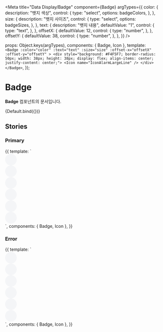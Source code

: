 
<Meta
  title="Data Display/Badge"
  component={Badge}
  argTypes={{
    color: {
      description: "뱃지 색상",
      control: {
        type: "select",
        options: badgeColors,
      },
    },
    size: {
      description: "뱃지 사이즈",
      control: {
        type: "select",
        options: badgeSizes,
      },
    },
    text: {
      description: "뱃지 내용",
      defaultValue: "1",
      control: {
        type: "text",
      },
    },
    offsetX: {
      defaultValue: 12,
      control: {
        type: "number",
      },
    },
    offsetY: {
      defaultValue: 38,
      control: {
        type: "number",
      },
    },
  }}
/>

  props: Object.keys(argTypes),
  components: { Badge, Icon },
  template: `
        <Badge
            :color="color"
            :text="text"
            :size="size"
            :offset-x="offsetX"
            :offset-y="offsetY"
        >
            <div style="background: #F4F5F7; border-radius: 50px; width: 38px; height: 38px; display: flex; align-items: center; justify-content: center;">
                <Icon name="IconAlarmLargeLine" />
            </div>
        </Badge>
    `,
});

# Badge

**Badge** 컴포넌트의 문서입니다.

<Story name="Default" height="100px">
  {Default.bind({})}
</Story>

<ArgsTable story="Default" />

## Stories

### Primary

<Canvas>
  <Story name="Primary" height="100px">
    {{
      template: `
                <div>
                    <Badge
                        text="1"
                        color="primary"
                        :offset-x="12"
                        :offset-y="38"
                    >
                        <div style="background: #F4F5F7; border-radius: 50px; width: 38px; height: 38px; display: flex; align-items: center; justify-content: center;">
                            <Icon name="IconAlarmLargeLine" />
                        </div>
                    </Badge>
                    <Badge
                        text="99+"
                        color="primary"
                        :offset-x="12"
                        :offset-y="38"
                        style="margin: 0 24px"
                    >
                        <div style="background: #F4F5F7; border-radius: 50px; width: 38px; height: 38px; display: flex; align-items: center; justify-content: center;">
                            <Icon name="IconAlarmLargeLine" />
                        </div>
                    </Badge>
                    <Badge
                        text="N"
                        color="primary"
                        :offset-x="12"
                        :offset-y="38"
                    >
                        <div style="background: #F4F5F7; border-radius: 50px; width: 38px; height: 38px; display: flex; align-items: center; justify-content: center;">
                            <Icon name="IconAlarmLargeLine" />
                        </div>
                    </Badge>
                    <div class="mt-20">
                        <Badge
                            text="1"
                            color="primary"
                            size="small"
                            :offset-x="12"
                            :offset-y="38"
                        >
                            <div style="background: #F4F5F7; border-radius: 50px; width: 38px; height: 38px; display: flex; align-items: center; justify-content: center;">
                                <Icon name="IconAlarmLargeLine" />
                            </div>
                        </Badge>
                        <Badge
                            text="99+"
                            color="primary"
                            size="small"
                            :offset-x="12"
                            :offset-y="38"
                            style="margin: 0 24px"
                        >
                            <div style="background: #F4F5F7; border-radius: 50px; width: 38px; height: 38px; display: flex; align-items: center; justify-content: center;">
                                <Icon name="IconAlarmLargeLine" />
                            </div>
                        </Badge>
                        <Badge
                            text="N"
                            color="primary"
                            size="small"
                            :offset-x="12"
                            :offset-y="38"
                        >
                            <div style="background: #F4F5F7; border-radius: 50px; width: 38px; height: 38px; display: flex; align-items: center; justify-content: center;">
                                <Icon name="IconAlarmLargeLine" />
                            </div>
                        </Badge>
                    </div>
                </div>
            `,
      components: { Badge, Icon },
    }}
  </Story>
</Canvas>

### Error

<Canvas>
  <Story name="Error" height="100px">
    {{
      template: `
                <div>
                    <Badge
                        text="1"
                        color="error"
                        :offset-x="12"
                        :offset-y="38"
                    >
                        <div style="background: #F4F5F7; border-radius: 50px; width: 38px; height: 38px; display: flex; align-items: center; justify-content: center;">
                            <Icon name="IconAlarmLargeLine" />
                        </div>
                    </Badge>
                    <Badge
                        text="99+"
                        color="error"
                        :offset-x="12"
                        :offset-y="38"
                        style="margin: 0 24px"
                    >
                        <div style="background: #F4F5F7; border-radius: 50px; width: 38px; height: 38px; display: flex; align-items: center; justify-content: center;">
                            <Icon name="IconAlarmLargeLine" />
                        </div>
                    </Badge>
                    <Badge
                        text="N"
                        color="error"
                        :offset-x="12"
                        :offset-y="38"
                    >
                        <div style="background: #F4F5F7; border-radius: 50px; width: 38px; height: 38px; display: flex; align-items: center; justify-content: center;">
                            <Icon name="IconAlarmLargeLine" />
                        </div>
                    </Badge>
                    <div class="mt-20">
                        <Badge
                            text="1"
                            color="error"
                            size="small"
                            :offset-x="12"
                            :offset-y="38"
                        >
                            <div style="background: #F4F5F7; border-radius: 50px; width: 38px; height: 38px; display: flex; align-items: center; justify-content: center;">
                                <Icon name="IconAlarmLargeLine" />
                            </div>
                        </Badge>
                        <Badge
                            text="99+"
                            color="error"
                            size="small"
                            :offset-x="12"
                            :offset-y="38"
                            style="margin: 0 24px"
                        >
                            <div style="background: #F4F5F7; border-radius: 50px; width: 38px; height: 38px; display: flex; align-items: center; justify-content: center;">
                                <Icon name="IconAlarmLargeLine" />
                            </div>
                        </Badge>
                        <Badge
                            text="N"
                            color="error"
                            size="small"
                            :offset-x="12"
                            :offset-y="38"
                        >
                            <div style="background: #F4F5F7; border-radius: 50px; width: 38px; height: 38px; display: flex; align-items: center; justify-content: center;">
                                <Icon name="IconAlarmLargeLine" />
                            </div>
                        </Badge>
                    </div>
                </div>
            `,
      components: { Badge, Icon },
    }}
  </Story>
</Canvas>

